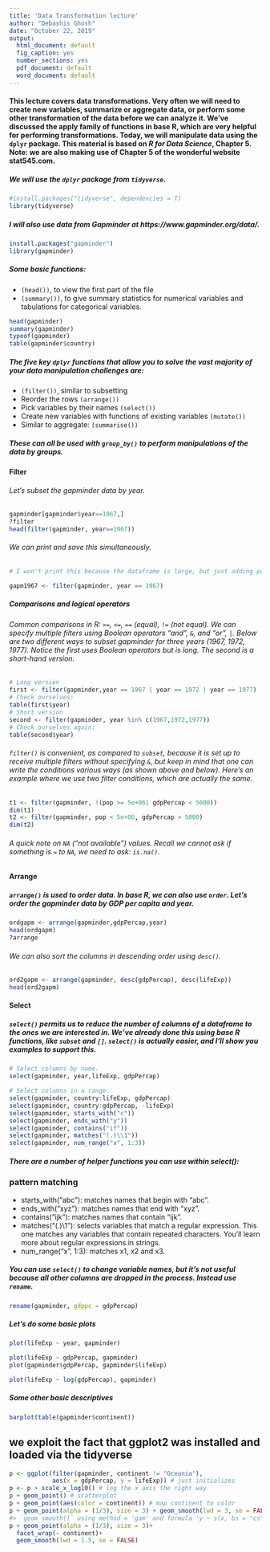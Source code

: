 ---
title: 'Data Transformation lecture'
author: "Debashis Ghosh"
date: "October 22, 2019"
output:
  html_document: default
  fig_caption: yes
  number_sections: yes
  pdf_document: default
  word_document: default
---
#### This lecture covers data transformations. Very often we will need to create new variables, summarize or aggregate data, or perform some other transformation of the data before we can analyze it. We've discussed the apply family of functions in base R, which are very helpful for performing transformations. Today, we will manipulate data using the `dplyr ` package. This material is based on *R for Data Science*, Chapter 5.  Note: we are also making use of Chapter 5 of the wonderful website stat545.com.  

##### We will use the `dplyr` package from `tidyverse`. 
```{r, echo=T, message=F, warning=F}
#install.packages("tidyverse", dependencies = T)
library(tidyverse)
```

##### I will also use data from Gapminder at https://www.gapminder.org/data/.
```{r, echo=F, message=F, warning=F}
install.packages("gapminder")
library(gapminder)
```

##### Some basic functions:
* `(head())`, to view the first part of the file
* `(summary())`, to give summary statistics for numerical variables and tabulations for categorical variables.
```{r, echo=F, message=F, warning=F}
head(gapminder)
summary(gapminder)
typeof(gapminder)
table(gapminder$country)
```

##### The five key `dplyr` functions that allow you to solve the vast majority of your data manipulation challenges are:

* `(filter())`, similar to subsetting
* Reorder the rows `(arrange())`
* Pick variables by their names `(select())`
* Create new variables with functions of existing variables `(mutate())`
* Similar to aggregate: `(summarise())`

##### These can all be used with `group_by()` to perform manipulations of the data by groups.

#### **Filter**
###### Let's subset the gapminder data by year.
```{r, echo=T, message=T, warning=T}
gapminder[gapminder$year==1967,]
?filter
head(filter(gapminder, year==1967))
```
###### We can print and save this simultaneously.
```{r, echo=T, message=T, warning=T}
# I won't print this because the dataframe is large, but just adding parentheses around the assignment prints the object.

gapm1967 <- filter(gapminder, year == 1967)
```

##### Comparisons and logical operators
###### Common comparisons in R: `>=`, `<=`, `==` (equal), `!=` (not equal). We can specify multiple filters using Boolean operators "and", `&`, and "or", `|`. Below are two different ways to subset gapminder for three years (1967, 1972, 1977). Notice the first uses Boolean operators but is long. The second is a short-hand version.
```{r, echo=T, message=T, warning=T}
# Long version
first <- filter(gapminder,year == 1967 | year == 1972 | year == 1977)
# Check ourselves:
table(first$year)
# Short version
second <- filter(gapminder, year %in% c(1967,1972,1977))
# Check ourselves again:
table(second$year)
```

###### `filter()` is convenient, as compared to `subset`, because it is set up to receive multiple filters without specifying `&`, but keep in mind that one can write the conditions various ways (as shown above and below). Here's an example where we use two filter conditions, which are actually the same.
```{r, echo=T, message=T, warning=T}
t1 <- filter(gapminder, !(pop >= 5e+06| gdpPercap < 5000))
dim(t1)
t2 <- filter(gapminder, pop < 5e+06, gdpPercap > 5000)
dim(t2)
```

###### A quick note on `NA` ("not available") values. Recall we cannot ask if something is `=` to `NA`, we need to ask: `is.na()`.

#### **Arrange**
##### `arrange()` is used to order data. In base R, we can also use `order`. Let's order the gapminder data by GDP per capita and year.
```{r, echo=T, message=T, warning=T}
ordgapm <- arrange(gapminder,gdpPercap,year)
head(ordgapm)
?arrange
```

###### We can also sort the columns in descending order using `desc()`.
```{r, echo=T, message=T, warning=T}
ord2gapm <- arrange(gapminder, desc(gdpPercap), desc(lifeExp))
head(ord2gapm)

```

#### **Select**
##### `select()` permits us to reduce the number of columns of a dataframe to the ones we are interested in. We've already done this using base R functions, like `subset` and `[]`. `select()` is actually easier, and I'll show you examples to support this.
```{r, echo=T, message=T, warning=T}
# Select columns by name.
select(gapminder, year,lifeExp, gdpPercap)

# Select columns in a range.
select(gapminder, country:lifeExp, gdpPercap)
select(gapminder, country:gdpPercap, -lifeExp)
select(gapminder, starts_with("c"))
select(gapminder, ends_with("y"))
select(gapminder, contains("if"))
select(gapminder, matches("(.)\\1"))
select(gapminder, num_range("x", 1:3))
```

##### There are a number of helper functions you can use within select():
### pattern matching
* starts_with("abc"): matches names that begin with “abc”.
* ends_with("xyz"): matches names that end with “xyz”.
* contains("ijk"): matches names that contain “ijk”.
* matches("(.)\\1"): selects variables that match a regular expression. This one matches any variables that contain repeated characters. You’ll learn more about regular expressions in strings.
* num_range("x", 1:3): matches x1, x2 and x3.

##### You can use `select()` to change variable names, but it's not useful because all other columns are dropped in the process. Instead use `rename`. 
```{r, echo=T, message=T, warning=T}
rename(gapminder, gdppc = gdpPercap)
```


##### Let's do some basic plots
```{r, echo=T, message=T, warning=T}
plot(lifeExp ~ year, gapminder)
```
```{r, echo=T, message=T, warning=T}
plot(lifeExp ~ gdpPercap, gapminder)
plot(gapminder$gdpPercap, gapminder$lifeExp)
```
```{r, echo=T, message=T, warning=T}
plot(lifeExp ~ log(gdpPercap), gapminder)
```
##### Some other basic descriptives

```{r, echo=T, message=T, warning=T}
barplot(table(gapminder$continent))
```

## we exploit the fact that ggplot2 was installed and loaded via the tidyverse
```{r, echo=T, message=T, warning=T}
p <- ggplot(filter(gapminder, continent != "Oceania"),
            aes(x = gdpPercap, y = lifeExp)) # just initializes
p <- p + scale_x_log10() # log the x axis the right way
p + geom_point() # scatterplot
p + geom_point(aes(color = continent)) # map continent to color
p + geom_point(alpha = (1/3), size = 3) + geom_smooth(lwd = 3, se = FALSE)
#> `geom_smooth()` using method = 'gam' and formula 'y ~ s(x, bs = "cs")'
p + geom_point(alpha = (1/3), size = 3)+ 
  facet_wrap(~ continent)+ 
  geom_smooth(lwd = 1.5, se = FALSE)
```
